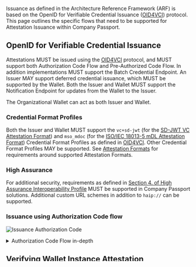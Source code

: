 
<Title size="large" variant="primary">
  Attestation Issuance
</Title>

Issuance as defined in the Architecture Reference Framework (ARF) is based on the OpenID for Verifiable Credential Issuance ([OID4VCI]) protocol. This page outlines the specific flows that need to be supported for Attestation Issuance within Company Passport.

## OpenID for Verifiable Credential Issuance

Attestations MUST be issued using the [OID4VCI] protocol, and MUST support both Authorization Code Flow and Pre-Authorized Code Flow. In addition implementations MUST support the Batch Credential Endpoint. An Issuer MAY support deferred credential issuance, which MUST be supported by the Wallet. Both the Issuer and Wallet MUST support the Notification Endpoint for updates from the Wallet to the Issuer.

The Organizational Wallet can act as both Issuer and Wallet.

### Credential Format Profiles

Both the Issuer and Wallet MUST support the `vc+sd-jwt` (for the [SD-JWT VC Attestation Format](./attestation-formats.mdx#sd-jwt-vc)) and `mso_mdoc` (for the [ISO/IEC 18013-5 mDL Attestation Format](./attestation-formats.mdx#isoiec-18013-5-mdl)) Credential Format Profiles as defined in [OID4VCI]. Other Credential Format Profiles MAY be supported. See [Attestation Formats](./attestation-formats) for requirements around supported Attestation Formats.

### High Assurance

For additional security, requirements as defined in [Section 4. of High Assurance Interoperability Profile](https://openid.net/specs/openid4vc-high-assurance-interoperability-profile-sd-jwt-vc-1_0-00.html#name-openid-for-verifiable-crede) MUST be supported in Company Passport solutions. Additional custom URL schemes in addition to `haip://` can be supported.

### Issuance using Authorization Code flow

![Issuance Authorization Code](/assets/issuance-authorization-code.svg)

<details>
<summary>Authorization Code Flow in-depth</summary>

#### Initialization:

1. **(Wallet initiated)** The user opens and unlocks the wallet .
2. **(Wallet initiated)** The user opens the wallet provided credential catalogue of pre-configured (Q)EAA Providers. After a (Q)EAA is selected the Wallet continues the flow with the pre-configured Credential Issuer URL and credential identifier. No Resource server/web page is involved

**Or** 3. **(Issuer initiated)** User browses to (Q)EAA Provider's website. 4. **(Issuer initiated)** Browser opens the Resource server/website, either provided by the (Q)EAA Provider's or an external entity 5. **(Issuer initiated)** Resource server request to create a credential offer with the (Q)eAA Provider. Optionally providing a state value and information to be stored in the credential (can also be done later)

For the unique issuer_state, the (Q)EAA Provider either:

a) Offline signed JWT 6. **(Issuer initiated)** Creates an offline signed JWT itself using a private key, trusted by the IDP. The benefit is that the IDP needs little integration. The provider is responsible for storing this in a session somehow

b) IDP session/token

7. b) **(Issuer initiated)** Or sends a request to the IDP, asking it to create a session and unique issuer_state. The IDP is now responsible for the session and state. State is either a JWT or opaque token
8. b) **(Issuer initiated)** The IDP sends back the session and issuer_state to the (Q)EAA provider in the previous case

b) IDP session/token

9. c) **(Issuer initiated)** Delegate credential offer creation to the IDP\n Step 004, could of course also happen directly against the IDP in this case
10. c) **(Issuer initiated)** The IDP returns the credential offer.

d) **(Issuer initiated)** The credential offer was completely static, which could be used with a Authorization code flow only; This is currently not supported by our issuer component yet;

11. **(Issuer initiated)** Credential offer(s) for QR and/or deeplink are returned to the Resource server, optionally including a QR code as image next to the value(s)
12. **(Issuer initiated)** returns a HTML page to the browser containing a Credential Offer; containing
    - the Credential Issuer URL
    - an identifier to the offered credential
    - an optional issuer_state parameter to bind this issuance to a pre-existing session with the Provider
13. **(Issuer initiated)** The user unlocks the wallet

#### Status feedback

14. The Resource server could ask for regular status updates from the (Q)EAA Provider. This allows the website to inform the user via the browser about progress and/or errors. There are 2 possibilities (only the first one is currently supported). A regular POST to a status endpoint or a regular callback to a URL.
15. The Resource Server does a regular POST or GET to the status endpoint of the (Q)EAA; Or the browser does this directly with the Provider using a secure host-only cookie
16. The Provider matches the requested ID with it's internal session, optionally using the IDP.
17. and 18. The (Q)EAA Provider returns a status/error response and the Resource Server updates its webpage

#### Metadata

19. The Wallet fetches the Credential Issuer's metadata from the ./well-known files of the Credential Issuer URL
20. The (Q)EAA Provider returns the Credential Issuer Metadata; containing:
    - information about the Issuer supported credentials, key types, DID methods
    - translations and display information like order of attestations, logo's and colors for the offered credentials
21. The Wallet shows information about the (Q)EAA Provider and the offered (Q)EAA to the user and asks for consent
22. The user consents and optionally selects multiple (Q)EAAs if supported (**(Issuer initiated)**)

#### Wallet attestations (WIP, not supported yet)

- The Wallet retrieves a nonce for the client attestation from the (Q)EAA Provider; //could also be the state if provided//
- The (Q)EAA Provider generates a nonce and links it to a session managed by the (Q)EAA Provider
- Or the (Q)EAA Provider delegate to the IDP to generate the nonce and bind it to its session
- In the latter case the IDP would return the nonce to the (Q)EAA Provider.
- The (Q)EAA Provider returns the nonce to the Wallet
- The Wallet fetches fresh client attestation from the Wallet Provider backend
- The Wallet generates proof of possession (PoP) using the nonce fetched in the previous step and the private key for wallet attestations

#### Authentication

23. The Wallet sends a Pushed Authorization Request (PAR) to the (Q)EAA Provider; containing:
    - the Wallet Provider's client_id
    - a PKCE code_challenge
    - The issuer_state value
    - the client attestation and proof of possession
    - a redirect_uri containing an app deeplink
    - an identifier for the requested (Q)EAA
24. The (Q)EAA Provider either verifies the Offline state JWT signed by the issuer using its known public key
25. Or the (Q)EAA Provider verifies the session info and issuer_state
26. The (Q)EAA Provider verifies the wallet/client attestation and validates the status of the Wallet instance through a trust list
27. The IDP returns the PAR response including the request_uri and expires_in values to the Wallet
28. The Wallet uses the request_uri to create an Authorization Request and is opening the Wallets default browser using the URL.
29. The Browser sends the Authorization Request to the IDP
30. The IDP may exchange any information via the browser to the user, using the front channel. This can for instance be:
    - username / password auth
    - OID4VP requesting other (Q)EAA, etc..
    - E-herkenning, IDIN, DigiD
    - 2FA/MFA
31. The IDP responds with an Authorization Response; containing
    - the auth code
    - the redirect provided by the wallet in the PAR
32. The browser follows the redirect, launching the wallet
33. The Wallet sends a Token Request to the IDP; containing:
    - the auth code from Authorization Response
    - the PKCE code_verifier matching the code_challenge from Authorization Request
    - the client attestation and Proof of possession
    - a DPoP key, which will be used later during the Credential Request
34. The Issuer does a lookup for the code, verifies the PKCE code_verifier against the already known code_challenge. It then generates an access token bound to the DPoP public key.
35. It verifies the client attestation. (note this could be part of step 40. Obviously the response will only be created once everything is in order)
36. The IDP sends a Token Response; containing
    - DPoP-bound access token
    - a unique c_nonce, which later will be used to sign the Credential request
37. The Wallet optionally generates a key pair for the device binding of the (Q)EAA and signs the c_nonce. The key pair could be unique per request, or per issuer
38. The Wallet sends the Credential Request to the Issuer; containing
    - the DPoP-bound access token
    - the proof of device binding key signed c_nonce

**TODO: Deferred and batch credential here**

39. The Issuer validates the access_token and the proof in case it is an offline JWT from the IDP
40. Or the issuer uses the IDPs userinfo or introspect endpoints using the access token to verify the access token in cass the token is used online or is opaque
41. In this case the IDP returns a successful response, it is verified, in case of error it is not
42. The (Q)EAA Provider validates the subject key proof with the signature and c_nonce value

### Issuance of the (Q)EAA or W3C JWT VC

The next few steps highlight the different credential formats. The actual attestation data can either be fetched by the Issuer at this point using a callback/hook from the issuer perspective. This could be a Database lookup, REST call, or for instance the information provided during creation of the credential offer (Provider initiated only)

43. 9**(JSON-LD (Q)EAA)** The (Q)EAA Provider creates a W3C JSON-LD Verifiable Credential with its _private key_ containing
    - attestation data
    - _public key or DID_ as issuer (id)
44. **(SD-JWT (Q)EAA)** The (Q)EAA Provider creates the Disclosures from attestation data and signs the SD-JWT with _private key_ containing
    - attestation data and hashed Disclosures as the user claims
    - _public key or DID_ as cnf claim
    - appends the full Disclosure(s).
45. **(mdoc (Q)EAA)** The (Q)EAA Provider creates the hashed Releases from attestation data and signs the MDOC with _private key_ containing
    - attestation data and hashed Releases as issuerAuth
    - _public key_ as deviceKeyInfo
46. **(JWT VC)** The (Q)EAA Provider creates a W3C JWT encoded Verifiable Credential with its _private key_ containing
    - attestation data
    - _public key or DID_ as iss claim
47. The (Q)EAA Provider sends the Credential Response; containing:
    - The (Q)EAA as credential
48. Optional user consent to accept the (Q)EAA and store it
49. The Wallet stores the (Q)EAA and the associated keys.
50. **(Issuer initiated)** Optional success feedback to user browser

</details>

## Verifying Wallet Instance Attestation

[Wallet Instances Attestations](./wallet-instance-attestations) MUST be used for the Token and Pushed Authorization Request (PAR) endpoints before credential issuance as defined in [OAuth 2.0 Attestation-Based Client Authentication][AttestationAuth].

[OID4VCI]: https://openid.net/specs/openid-4-verifiable-credential-issuance-1_0-ID1.html
[AttestationAuth]: https://datatracker.ietf.org/doc/draft-ietf-oauth-attestation-based-client-auth/03/
